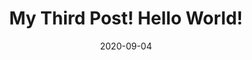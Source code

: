 ---
title: My Third Post! Hello World!
slug: my-third-post   # URL
date: 2020-09-04
featureImage: nature.jpg
excerpt: Nothing to say Post 2 
---